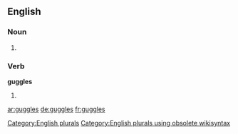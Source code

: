 ==English==

===Noun===
{{head|en}}

# {{plural of|guggle}}

===Verb===
'''guggles'''

# {{en-third-person singular of|guggle}}

[[Category:English plurals]][[Category:English plurals using obsolete wikisyntax]]

[[ar:guggles]]
[[de:guggles]]
[[fr:guggles]]